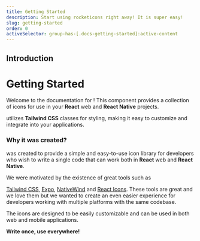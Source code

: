 ```yaml
---
title: Getting Started
description: Start using rocketicons right away! It is super easy!
slug: getting-started
order: 0
activeSelector: group-has-[.docs-getting-started]:active-content
---
```



## Introduction

# Getting Started

Welcome to the documentation for <RocketIconsTextDefault />!
This component provides a collection of icons for use in your <SiReact className="-mt-1 icon-sky-800" /> **React** web and **React Native** projects.

<RocketIconsTextDefault /> utilizes <SiTailwindcss className="-mt-1" /> **Tailwind CSS** classes
for styling, making it easy to customize and integrate into your applications.

### Why it was created?

<RocketIconsTextDefault /> was created to provide a simple and easy-to-use icon library for
developers who wish to write a single code that can work both in **React** web and **React
Native**.

We were motivated by the existence of great
tools such as

<SiTailwindcss className="-mt-1" /> [Tailwind CSS](https://tailwindcss.com/),
<SiExpo className="-mt-1" /> [Expo](https://expo.dev/),
<SiReact className="-mt-1 icon-sky-500" /> [NativeWind](https://nativewind.dev) and
<SiReact className="-mt-1 icon-red-800" /> [React Icons](https://react-icons.github.io/react-icons/).
These tools are great and we love them but we wanted to create an even easier experience for developers
working with multiple platforms with the same codebase.

The icons are designed to be easily customizable and can be used in both web
and mobile applications.

**Write once, use everywhere!**

<Installation />

<Configuration />

<Customization />

<Contributing />
